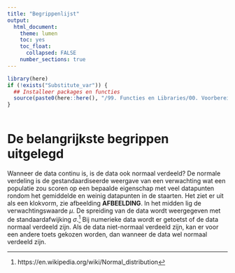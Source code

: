 ```yaml
---
title: "Begrippenlijst"
output:
  html_document:
    theme: lumen
    toc: yes
    toc_float: 
      collapsed: FALSE 
    number_sections: true
---
```


<!-- ## CLOSEDBLOK: Functies.R -->
```r
library(here)
if (!exists("Substitute_var")) {
  ## Installeer packages en functies
  source(paste0(here::here(), "/99. Functies en Libraries/00. Voorbereidingen.R"), echo = FALSE)
}
```
<!-- ## /CLOSEDBLOK: Functies.R -->

<style>
`r htmltools::includeHTML(paste0(here::here(),"/01. Includes/css/Stylesheet_SHHO.css"))`
</style>

<!-- ## CLOSEDBLOK: Header.R -->
```r
```
<!-- ## /CLOSEDBLOK: Header.R -->
# De belangrijkste begrippen uitgelegd

Wanneer de data continu is, is de data ook normaal verdeeld? 
De normale verdeling is de gestandaardiseerde weergave van een verwachting wat een populatie zou scoren op een bepaalde eigenschap met veel datapunten rondom het gemiddelde en weinig datapunten in de staarten. Het ziet er uit als een klokvorm, zie afbeelding **AFBEELDING**. In het midden lig de verwachtingswaarde *µ*. De spreiding van de data wordt weergegeven met de standaardafwijking *σ*.[^1] 
Bij numerieke data wordt er getoetst of de data normaal verdeeld zijn. Als de data niet-normaal verdeeld zijn, kan er voor een andere toets gekozen worden, dan wanneer de data wel normaal verdeeld zijn. 


[^1]: https://en.wikipedia.org/wiki/Normal_distribution